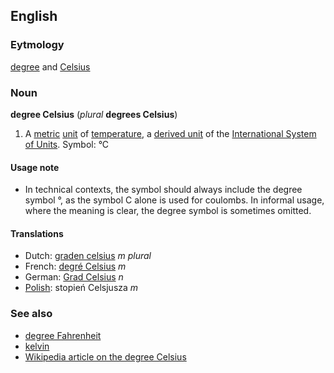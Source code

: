 ==English==
===Eytmology===
[[degree]] and [[Celsius]]

===Noun===
'''degree Celsius''' (''plural'' '''degrees Celsius''')

#A [[metric]] [[unit]] of [[temperature]], a [[derived unit]] of the [[International System of Units]].  Symbol: °C

====Usage note====
*In technical contexts, the symbol should always include the degree symbol °, as the symbol C alone is used for coulombs.  In informal usage, where the meaning is clear, the degree symbol is sometimes omitted.

====Translations====
*Dutch: [[graden celsius]] ''m plural''
*French: [[degré Celsius]] ''m''
*German: [[Grad Celsius]] ''n''
*[[Polish]]: stopień Celsjusza ''m''

===See also===
*[[degree Fahrenheit]]
*[[kelvin]]
*[[w:celsius|Wikipedia article on the degree Celsius]]